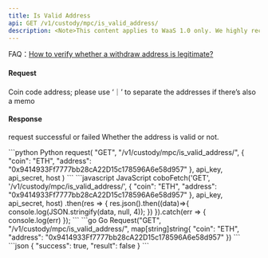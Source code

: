```yaml
---
title: Is Valid Address
api: GET /v1/custody/mpc/is_valid_address/ 
description: <Note>This content applies to WaaS 1.0 only. We highly recommend that you upgrade to [WaaS 2.0](https://www.cobo.com/developers/v2/guides/overview/introduction).</Note> This endpoint checks if a given address is valid for a specified coin. It also supports memos for certain coins. The response is a boolean indicating whether the address is valid or not.
---
```


<Tip> FAQ：[How to verify whether a withdraw address is legitimate?](/v1/faqs/address-management#how-to-verify-whether-a-withdrawal-address-is-legitimate)</Tip>

#### Request
<ParamField query="coin" type="String" required>Coin code</ParamField>
<ParamField query="address" type="String" required>address; please use ‘｜’ to separate the addresses if there’s also a memo</ParamField>

#### Response
<ResponseField name="success" type="bool">request successful or failed</ResponseField>
<ResponseField name="result" type="bool">Whether the address is valid or not.</ResponseField>


<RequestExample>
```python Python
request(
    "GET",
    "/v1/custody/mpc/is_valid_address/",
    {
        "coin": "ETH",
        "address": "0x9414933Ff7777bb28cA22D15c178596A6e58d957"
    },
    api_key, api_secret, host
)
```
```javascript JavaScript
coboFetch('GET', '/v1/custody/mpc/is_valid_address/', {
    "coin": "ETH",
    "address": "0x9414933Ff7777bb28cA22D15c178596A6e58d957"
}, api_key, api_secret, host)
    .then(res => {
        res.json().then((data)=>{
            console.log(JSON.stringify(data, null, 4));
        })
    }).catch(err => {
        console.log(err)
    });
```
```go Go
Request("GET", "/v1/custody/mpc/is_valid_address/", map[string]string{
    "coin": "ETH",
    "address": "0x9414933Ff7777bb28cA22D15c178596A6e58d957"
})
```
</RequestExample>

<ResponseExample>
```json
{
"success": true,
"result": false
}
```
</ResponseExample>
